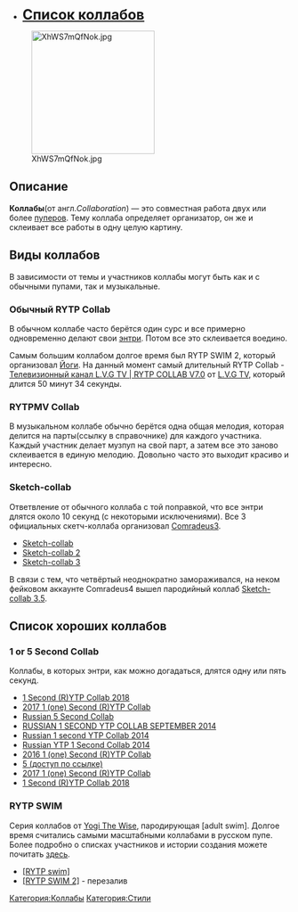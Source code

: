 *'''<span style="font-size:25px;">[[:Категория:Коллабы|Список коллабов]] </span>'''
[[File:XhWS7mQfNok.jpg|none|thumb|221x221px]]

==Описание==
'''Коллабы '''(от англ.'' Collaboration'') — это совместная работа двух или более [[Пуперы|пуперов]]. Тему коллаба определяет организатор, он же и склеивает все работы в одну целую картину.
==Виды коллабов==
В зависимости от темы и участников коллабы могут быть как и с обычными пупами, так и музыкальные. 
===Обычный RYTP Collab===
В обычном коллабе часто берётся один сурс и все примерно одновременно делают свои [[Термины#Э|энтри]]. Потом все это склеивается воедино.

Самым большим коллабом долгое время был RYTP SWIM 2, который организовал [[Yogi The Wise|Йоги]]. На данный момент самый длительный RYTP Collab - [https://www.youtube.com/watch?v=FWrV1m7A3FE Телевизионный канал L.V.G TV | RYTP COLLAB V7.0] от [[L.V.G TV]], который длится 50 минут 34 секунды.
===RYTPMV Collab===
В музыкальном коллабе обычно берётся одна общая мелодия, которая делится на парты(ссылку в справочнике) для каждого участника. Каждый участник делает музпуп на свой парт, а затем все это заново склеивается в единую мелодию. Довольно часто это выходит красиво и интересно.
===Sketch-collab===
Ответвление от обычного коллаба с той поправкой, что все энтри длятся около 10 секунд (с некоторыми исключениями).
Все 3 официальных скетч-коллаба организовал [[Comradeus3]].
*[https://www.youtube.com/watch?v=ZWNHOzwctvo Sketch-collab]
*[https://www.youtube.com/watch?v=Ouk-M_HxZ5w Sketch-collab 2]
*[https://www.youtube.com/watch?v=dAxBnu-SE18 Sketch-collab 3]
В связи с тем, что четвёртый неоднократно замораживался, на неком фейковом аккаунте Comradeus4 вышел пародийный коллаб [https://www.youtube.com/watch?v=2iS5xTwmnOQ Sketch-collab 3.5].
==Список хороших коллабов==
===1 or 5 Second Collab===
Коллабы, в которых энтри, как можно догадаться, длятся одну или пять секунд.
*[https://www.youtube.com/watch?v=yRdtVSLu0kE 1 Second (R)YTP Collab 2018]
*[https://www.youtube.com/watch?v=7I9Fx_eOUQA 2017 1 (one) Second (R)YTP Collab]
*[https://www.youtube.com/watch?v=bKEdWX2sMq0 Russian 5 Second Collab]
*[https://www.youtube.com/watch?v=knIsBcE_Tdo RUSSIAN 1 SECOND YTP COLLAB SEPTEMBER 2014]
*[https://www.youtube.com/watch?v=ihaSkGOcsXQ Russian 1 second YTP Collab 2014]
*[https://www.youtube.com/watch?v=5xTuQHvIRtc Russian YTP 1 Second Collab 2014]
*[https://www.youtube.com/watch?v=ddYoWcuMfEo 2016 1 (one) Second (R)YTP Collab]
*[https://www.youtube.com/watch?v=gROznUcruT8 5 (доступ по ссылке)]
*[https://www.youtube.com/watch?v=7I9Fx_eOUQA 2017 1 (one) Second (R)YTP Collab]
*[https://www.youtube.com/watch?v=yRdtVSLu0kE 1 Second (R)YTP Collab 2018]

===RYTP SWIM===
Серия коллабов от [[Yogi The Wise]], пародирующая [adult swim]. Долгое время считались самыми масштабными коллабами в русском пупе. Более подробно о списках участников и истории создания можете почитать [[RYTP SWIM|здесь]].
*[https://www.youtube.com/watch?v=Mrm8ShN--Z4 <nowiki>[RYTP swim]</nowiki>]
*[https://www.youtube.com/watch?v=BsuTEVw4BZ4 <nowiki>[RYTP SWIM 2]</nowiki>] - перезалив
[[Категория:Коллабы]]
[[Категория:Стили]]